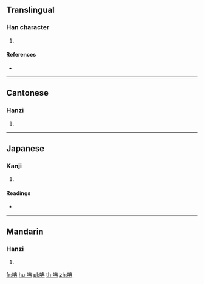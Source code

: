 {{character info/new}}
==Translingual==

===Han character===
{{Han char|rn=30|rad=口|as=05|sn=8|four=65047|canj=RGB|ids=⿰口冉}}

# {{defn|Han|sort=口05}}

====References====
* {{Han ref|kx=0181.300|dkj=03435|dj=0399.330|hdz=10600.060|uh=5465|ud=21605|bh=CBE4|bd=52196}}

----

==Cantonese==

===Hanzi===
{{yue-hanzi|jyut=|y=yim4}}

# {{defn|lang=yue|sort=口05}}

----

==Japanese==

===Kanji===
{{ja-kanji|grade=|rs=口05}}

# {{defn|lang=ja|sort=口05}}

====Readings====
* {{ja-readings|on=[[ぜん]] (zen), [[ねん]] (nen)|kun=[[かむさま]] (kamusama)}}

----

==Mandarin==

===Hanzi===
{{cmn-hanzi|pin=[[rǎn]] ([[ran3]])|wg=jan<sup>3</sup>}}

# {{defn|lang=cmn|sort=口05}}

[[fr:呥]]
[[hu:呥]]
[[pl:呥]]
[[th:呥]]
[[zh:呥]]